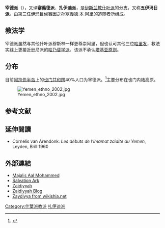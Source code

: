 {{noteTA
|1=zh-cn:本·阿里; zh-tw:賓·阿里;
}}
'''宰德派'''（{{lang-ar|الزيدية|az-zaydiyya}}），又译'''塞義德派'''、'''扎伊迪派'''，是[[伊斯兰教|伊斯兰教]][[什叶派|什叶派]]的分支，又称'''五伊玛目派'''。由第三任[[伊玛目侯赛因|伊玛目侯赛因]]之孙[[宰德·本·阿里|塞義德·本·阿里]]的追随者所组成。

== 教法学 ==
宰德派虽然与其他什叶派穆斯林一样更尊崇阿里，但也认可其他三位[[哈里发|哈里发]]，教法实践上更接近逊尼派的[[哈乃斐学派|哈乃斐学派]]。该派不承认[[塔基亞|塔基亚原则]]。

==分布==
目前[[阿拉伯半岛|阿拉伯半岛]]上的[[也门共和国|也门共和国]]40%人口为宰德派。<ref>{{cite web|url=http://www.state.gov/documents/organization/208632.pdf|title=YEMEN 2012 INTERNATIONAL RELIGIOUS FREEDOM REPORT|date=2012|website=U.S State Department|accessdate=18 October 2014|archive-date=2015-09-24|archive-url=https://web.archive.org/web/20150924122927/http://www.state.gov/documents/organization/208632.pdf|dead-url=no}}</ref>主要分布在也门内陆高原。

[[File:Yemen_ethno_2002.jpg|thumb]]

== 参考文献 ==
{{Reflist}}

==延伸閱讀==
{{refbegin}}
* Cornelis van Arendonk: ''Les débuts de l'imamat zaidite au Yemen'', Leyden, Brill 1960 {{fr icon}}
{{refend}}

==外部連結==
* [https://web.archive.org/web/20180809032248/http://www.al-majalis.com/ Majalis Aal Mohammed]
* [http://salvationark.com/ Salvation Ark]{{Wayback|url=http://salvationark.com/ |date=20190720194742 }}
* [https://www.academia.edu/4394924/Zaidiyyah Zaidiyyah]{{Wayback|url=https://www.academia.edu/4394924/Zaidiyyah |date=20191207195517 }}
* [http://zaidism.blogspot.co.uk/ Zaidiyyah Blog]{{Wayback|url=http://zaidism.blogspot.co.uk/ |date=20180315110223 }}
* [http://en.wikishia.net/view/Zaydiyya Zaydiyya from wikishia.net]{{Wayback|url=http://en.wikishia.net/view/Zaydiyya |date=20190627172946 }}

{{Islam-stub}}

[[Category:什葉派教派|Category:什葉派教派]]
[[Category:扎伊迪派|]]